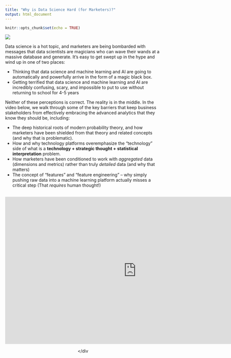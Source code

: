 ```yaml
---
title: "Why is Data Science Hard (for Marketers)?"
output: html_document
---
```


```r
knitr::opts_chunk$set(echo = TRUE)
```

![](images/cartoon2-fpo.png)

Data science is a hot topic, and marketers are being bombarded with messages that data scientists are magicians who can wave their wands at a massive database and generate. It's easy to get swept up in the hype and wind up in one of two places:

* Thinking that data science and machine learning and AI are going to automatically and powerfully arrive in the form of a magic black box.
* Getting terrified that data science and machine learning and AI are incredibly confusing, scary, and impossible to put to use without returning to school for 4-5 years

Neither of these perceptions is correct. The reality is in the middle. In the video below, we walk through some of the key barriers that keep business stakeholders from effectively embracing the advanced analytics that they know they should be, including:

* The deep historical roots of modern probability theory, and how marketers have been shielded from that theory and related concepts (and why that is problematic).
* How and why technology platforms overemphasize the "technology" side of what is a **technology + strategic thought + statistical interpretation** problem.
* How marketers have been conditioned to work with _aggregated_ data (dimensions and metrics) rather than truly _detailed_ data (and why that matters)
* The concept of "features" and "feature engineering" -- why simply pushing raw data into a machine learning platform actually misses a critical step (That _requires_ human thought!)

<div style="padding-top:15px; text-align: center;"><iframe width="848" height="477" src="https://www.youtube.com/embed/08ZrnbP4OnE" frameborder="0" allow="accelerometer; autoplay; encrypted-media; gyroscope; picture-in-picture" allowfullscreen></iframe></div
